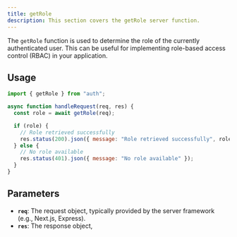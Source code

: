```yaml
---
title: getRole
description: This section covers the getRole server function.
---
```


The `getRole` function is used to determine the role of the currently authenticated user. This can be useful for implementing role-based access control (RBAC) in your application.

## Usage

```javascript
import { getRole } from "auth";

async function handleRequest(req, res) {
  const role = await getRole(req);

  if (role) {
    // Role retrieved successfully
    res.status(200).json({ message: "Role retrieved successfully", role });
  } else {
    // No role available
    res.status(401).json({ message: "No role available" });
  }
}
```

## Parameters

- **`req`**: The request object, typically provided by the server framework (e.g., Next.js, Express).
- **`res`**: The response object,
